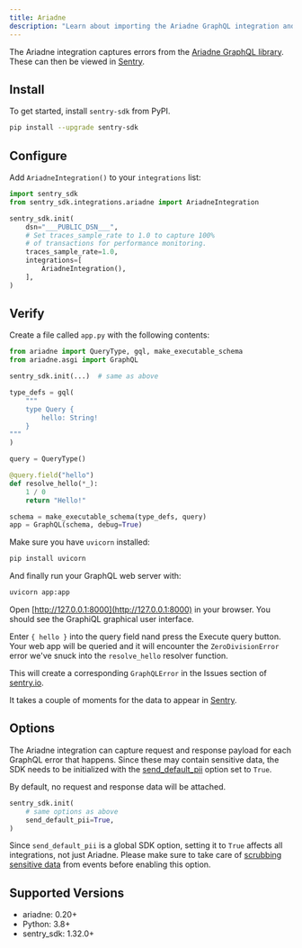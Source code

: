 ```yaml
---
title: Ariadne
description: "Learn about importing the Ariadne GraphQL integration and how it captures GraphQL errors."
---
```


The Ariadne integration captures errors from the
[Ariadne GraphQL library](https://ariadnegraphql.org/). These can then be viewed
in [Sentry](https://sentry.io).

## Install

To get started, install `sentry-sdk` from PyPI.

```bash
pip install --upgrade sentry-sdk
```

## Configure

Add `AriadneIntegration()` to your `integrations` list:

<SignInNote />

```python
import sentry_sdk
from sentry_sdk.integrations.ariadne import AriadneIntegration

sentry_sdk.init(
    dsn="___PUBLIC_DSN___",
    # Set traces_sample_rate to 1.0 to capture 100%
    # of transactions for performance monitoring.
    traces_sample_rate=1.0,
    integrations=[
        AriadneIntegration(),
    ],
)
```

## Verify

Create a file called `app.py` with the following contents:

```python
from ariadne import QueryType, gql, make_executable_schema
from ariadne.asgi import GraphQL

sentry_sdk.init(...)  # same as above

type_defs = gql(
    """
    type Query {
        hello: String!
    }
"""
)

query = QueryType()

@query.field("hello")
def resolve_hello(*_):
    1 / 0
    return "Hello!"

schema = make_executable_schema(type_defs, query)
app = GraphQL(schema, debug=True)
```

Make sure you have `uvicorn` installed:

```bash
pip install uvicorn
```

And finally run your GraphQL web server with:

```bash
uvicorn app:app
```

Open [http://127.0.0.1:8000](http://127.0.0.1:8000) in your browser. You should
see the GraphiQL graphical user interface.

Enter `{ hello }` into the query field nand press the Execute query button. Your
web app will be queried and it will encounter the `ZeroDivisionError` error we've
snuck into the `resolve_hello` resolver function.

This will create a corresponding `GraphQLError` in the Issues section of
[sentry.io](https://sentry.io).

It takes a couple of moments for the data to appear in [Sentry](https://sentry.io).

## Options

The Ariadne integration can capture request and response payload for each GraphQL
error that happens. Since these may contain sensitive data, the SDK needs to be
initialized with the
[send_default_pii](/platforms/python/configuration/options/#send-default-pii)
option set to `True`.

By default, no request and response data will be attached.

```python
sentry_sdk.init(
    # same options as above
    send_default_pii=True,
)
```

<Alert level="warning" title="Note">

Since `send_default_pii` is a global SDK option, setting it to `True` affects all integrations, not just Ariadne. Please make sure to take care of
[scrubbing sensitive data](/platforms/python/data-management/sensitive-data/)
from events before enabling this option.

</Alert>

## Supported Versions

- ariadne: 0.20+
- Python: 3.8+
- sentry_sdk: 1.32.0+
